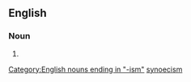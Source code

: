 ==English==

===Noun===
{{en-noun}}

# {{alternative form of|[[synoecism]]}}

[[Category:English nouns ending in "-ism"]]
[[Category:English words spelled with ligatures|synoecism]]